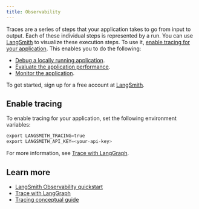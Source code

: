 ```yaml
---
title: Observability
---
```



<AlphaCallout />

Traces are a series of steps that your application takes to go from input to output. Each of these individual steps is represented by a run. You can use [LangSmith](https://smith.langchain.com/) to visualize these execution steps. To use it, [enable tracing for your application](/langsmith/trace-with-langgraph). This enables you to do the following:

* [Debug a locally running application](/langgraph-platform/clone-traces-studio).
* [Evaluate the application performance](/oss/python/langchain/evals).
* [Monitor the application](/langsmith/dashboards).

To get started, sign up for a free account at [LangSmith](https://smith.langchain.com/).

## Enable tracing

To enable tracing for your application, set the following environment variables:

```python
export LANGSMITH_TRACING=true
export LANGSMITH_API_KEY=<your-api-key>
```

For more information, see [Trace with LangGraph](https://docs.smith.langchain.com/observability/how_to_guides/trace_with_langgraph).

## Learn more

* [LangSmith Observability quickstart](https://docs.smith.langchain.com/observability)
* [Trace with LangGraph](https://docs.smith.langchain.com/observability/how_to_guides/trace_with_langgraph)
* [Tracing conceptual guide](https://docs.smith.langchain.com/observability/concepts#traces)
